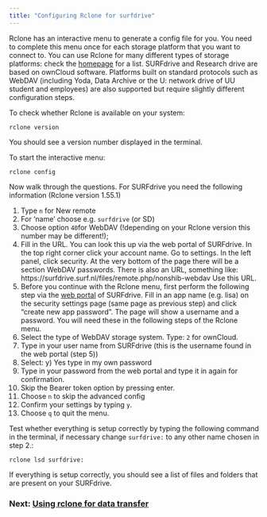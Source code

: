 ```yaml
---
title: "Configuring Rclone for surfdrive"
---
```


Rclone has an interactive menu to generate a config file for you. You need to complete this menu once for each storage platform that you want to connect to. You can use Rclone for many different types of storage platforms: check the [homepage](https://rclone.org) for a list. SURFdrive and Research drive are based on ownCloud software. Platforms built on standard protocols such as WebDAV (including Yoda, Data Archive or the U: network drive of UU student and employees) are also supported but require slightly different configuration steps.

To check whether Rclone is available on your system:

```
rclone version
```

You should see a version number displayed in the terminal.

To start the interactive menu:

```
rclone config
```

Now walk through the questions. For SURFdrive you need the following information (Rclone version 1.55.1)

1. Type `n` for New remote
2. For 'name' choose e.g. `surfdrive` (or SD)
3. Choose option `40`for WebDAV (!depending on your Rclone version this number may be different!);
4. Fill in the URL. You can look this up via the web portal of SURFdrive. In the top right corner click your account name. Go to settings. In the left panel, click security. At the very bottom of the page there will be a section WebDAV passwords. There is also an URL, something like: https://surfdrive.surf.nl/files/remote.php/nonshib-webdav
   &#x20;Use this URL.
5. Before you continue with the Rclone menu, first perform the following step via the [web portal](https://surfdrive.surf.nl) of SURFdrive. Fill in an app name (e.g. lisa) on the security settings page (same page as previous step) and click “create new app password”. The page will show a username and a password. You will need these in the following steps of the Rclone menu.
6. Select the type of WebDAV storage system. Type: `2` for ownCloud.
7. Type in your user name from SURFdrive (this is the username found in the web portal (step 5))
8. Select: y) Yes type in my own password
9. Type in your password from the web portal and type it in again for confirmation.
10. Skip the Bearer token option by pressing enter.
11. Choose `n` to skip the advanced config
12. Confirm your settings by typing `y`.
13. Choose `q` to quit the menu.

Test whether everything is setup correctly by typing the following command in the terminal, if necessary change `surfdrive:` to any other name chosen in step 2.:

```
rclone lsd surfdrive:
```

If everything is setup correctly, you should see a list of files and folders that are present on your SURFdrive.

### Next: [Using rclone for data transfer](rclone-transferringdata.qmd)


